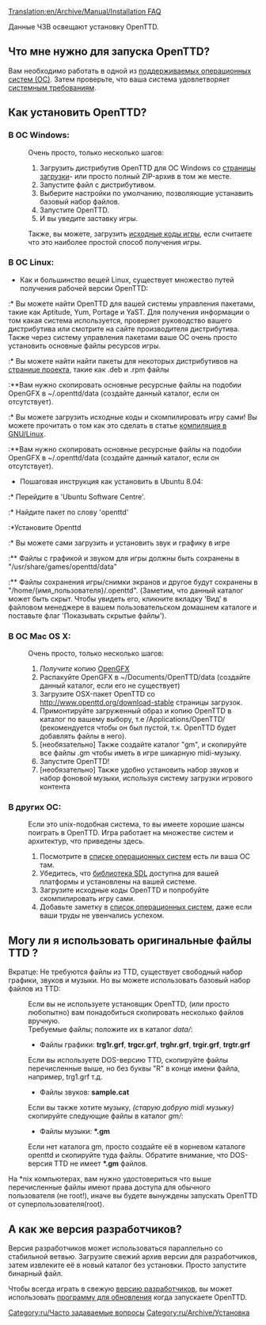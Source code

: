 [[Translation:en/Archive/Manual/Installation FAQ]]
{{ru/FAQmenu}}

Данные ЧЗВ освещают установку OpenTTD.

== Что мне нужно для запуска OpenTTD? ==
Вам необходимо работать в одной из [[ru/Archive/Compilation and Ports/Операционная система|поддерживаемых операционных систем (ОС)]]. Затем проверьте, что ваша система удовлетворяет [[ru/Archive/Manual/Системные требования|системным требованиям]].

== Как установить OpenTTD? ==
=== В ОС Windows: ===
:Очень просто, только несколько шагов:
:#Загрузить дистрибутив OpenTTD для ОС Windows со [http://www.openttd.org/download-stable страницы загрузки]- или просто полный ZIP-архив в том же месте.
:#Запустите файл с дистрибутивом.
:#Выберите настройки по умолчанию, позволяющие устанавить базовый набор файлов.
:#Запустите OpenTTD.
:#И вы уведите заставку игры.

:Также, вы можете, загрузить [[ru/Development/Часто задаваемые вопросы разработчика#iskhodnyi-kod|исходные коды игры]], если считаете что это наиболее простой способ получения игры.

=== В ОС Linux: ===
* Как и большинство вещей Linux, существует множество путей получения рабочей версии OpenTTD:
:* Вы можете найти OpenTTD для вашей системы управления пакетами, такие как Aptitude, Yum, Portage и YaST. Для получения информации о том какая система используется, проверяет руководство вашего дистрибутива или смотрите на сайте производителя дистрибутива. Также через систему управления пакетами ваше ОС очень просто установить основные файлы ресурсов игры.
:* Вы можете найти найти пакеты для некоторых дистрибутивов на [http://www.openttd.org/download-stable странице проекта], такие как .deb и .rpm файлы
:**Вам нужно скопировать основные ресурсные файлы на подобии OpenGFX в ~/.openttd/data (создайте данный каталог, если он отсутствует).
:* Вы можете загрузить исходные коды и скомпилировать игру сами! Вы можете прочитать о том как это сделать в статье [[ru/Archive/Compilation and Ports/Linux|компиляция в GNU/Linux]].
:**Вам нужно скопировать основные ресурсные файлы на подобии OpenGFX в ~/.openttd/data (создайте данный каталог, если он отсутствует).

* Пошаговая инструкция как установить в Ubuntu 8.04:
:* Перейдите в 'Ubuntu Software Centre'.
:* Найдите пакет по слову 'openttd'
:*Установите Openttd
:* Вы можете сами загрузить и установить звук и графику в игре 
:** Файлы с графикой и звуком для игры должны быть сохранены в "/usr/share/games/openttd/data"
:** Файлы сохранения игры/снимки экранов и другое будут сохранены в "/home/{имя_пользователя}/.openttd". (Заметим, что данный каталог может быть скрыт. Чтобы увидеть его, кликните вкладку 'Вид' в файловом менеджере в вашем пользовательском домашнем каталоге и поставьте флаг 'Показывать скрытые файлы').

=== В ОС Mac OS X: ===
:Очень просто, только несколько шагов:
:#''Получите'' копию [http://www.openttd.org/download-opengfx OpenGFX]
:#Распакуйте OpenGFX в ~/Documents/OpenTTD/data (создайте данный каталог, если его не существует)
:#Загрузите OSX-пакет OpenTTD со http://www.openttd.org/download-stable страницы загрузок.
:#Примонтируйте загруженный образ и копию OpenTTD в каталог по вашему выбору, т.е /Applications/OpenTTD/ (рекомендуется чтобы он был пустой, т.к. OpenTTD будет добавлять файлы в него).
:#[необязательно] Также создайте каталог "gm", и скопируйте все файлы .gm чтобы иметь в игре шикарную midi-музыку.
:#Запустите OpenTTD!
:#[необязательно] Также удобно установить набор звуков и набор фоновой музыки, используя систему загрузки игрового контента

=== В других ОС: ===
:Если это unix-подобная система, то вы имеете хорошие шансы поиграть в OpenTTD. Игра работает на множестве систем и архитектур, что приведены здесь.
:#Посмотрите в [[ru/Archive/Compilation and Ports/Операционная система|списке операционных систем]] есть ли ваша ОС там.
:#Убедитесь, что [http://libsdl.org библиотека SDL] доступна для вашей платформы и установлены на вашей системе.
:#Загрузите исходные коды OpenTTD и попробуйте скомпилировать игру сами.
:#Добавьте заметку в [[ru/Archive/Compilation and Ports/Операционная система|список операционных систем]], даже если ваши труды не увенчались успехом.

== Могу ли я использовать оригинальные файлы TTD ? ==

Вкратце: Не требуются файлы из TTD, существует свободный набор графики, звуков и музыки. Но вы можете использовать базовый набор файлов из TTD:

:Если вы не используете установщик OpenTTD, (или просто любопытно) вам понадобиться скопировать несколько файлов вручную.
:Требуемые файлы; положите их в каталог <i>data/</i>:
:* Файлы графики: <b>trg1r.grf</b>, <b>trgcr.grf</b>, <b>trghr.grf</b>, <b>trgir.grf</b>, <b>trgtr.grf</b>
:Если вы используете DOS-версию TTD, скопируйте файлы перечисленные выше, но без буквы "R" в конце имени файла, например, trg1.grf т.д.
:* Файлы звуков: <b>sample.cat</b>
:Если вы также хотите музыку, ''(старую добрую midi музыку)'' скопируйте следующие файлы в каталог <i>gm/</i>:
:* Файлы музыки: <b>*.gm</b>
:Если нет каталога gm, просто создайте её в корневом каталоге openttd и скопируйте туда файлы. Обратите внимание, что DOS-версия TTD не имеет <b>*.gm</b> файлов.

На *nix компьютерах, вам нужно удостовериться что выше перечисленные файлы имеют права доступа для обычного пользователя (не root!), иначе вы будете вынуждены запускать OpenTTD от суперпользователя(root).

== А как же версия разработчиков? ==
Версия разработчиков может использоваться параллельно со стабильной ветвью. Загрузите свежий архив версии для разработчиков, затем извлеките её в новый каталог без установки. Просто запустите бинарный файл.

Чтобы всегда играть в свежую [[ru/Archive/Community/Версия разработчиков|версию разработчиков]], вы может использовать [[en/Archive/Community/OpenTTD Updaters|программу для обновления]] когда запускаете OpenTTD.

[[Category:ru/Часто задаваемые вопросы]]
[[Category:ru/Archive/Установка]]